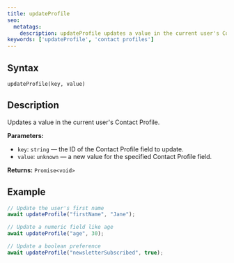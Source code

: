 ```yaml
---
title: updateProfile
seo:
  metatags:
    description: updateProfile updates a value in the current user's Contact Profile.
keywords: ['updateProfile', 'contact profiles']
---
```


## Syntax
 
`updateProfile(key, value)`

## Description

Updates a value in the current user's Contact Profile.

**Parameters:**

- `key`: `string` — the ID of the Contact Profile field to update.
- `value`: `unknown` — a new value for the specified Contact Profile field.

**Returns:** `Promise<void>`

## Example

```js
// Update the user's first name
await updateProfile("firstName", "Jane");

// Update a numeric field like age
await updateProfile("age", 30);

// Update a boolean preference
await updateProfile("newsletterSubscribed", true);
```

